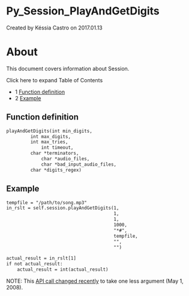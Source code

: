 
# Py_Session_PlayAndGetDigits 

 Created by  Késsia Castro on 2017.01.13

# About

This document covers information about Session.

Click here to expand Table of Contents

* 1 [Function definition](#function-definition)
* 2 [Example](#-freeswitch--py_session_playandgetdigits-)

## Function definition

```xml
playAndGetDigits(int min_digits, 
		 int max_digits, 
		 int max_tries, 
	         int timeout, 
		 char *terminators, 
	         char *audio_files, 
	         char *bad_input_audio_files, 
		 char *digits_regex)
```

## Example

```xml
tempfile = "/path/to/song.mp3"
in_rslt = self.session.playAndGetDigits(1,
                                        1,
                                        1,
                                        1000,
                                        "*#",
                                        tempfile,
                                        "",         
                                        "")      
                    
actual_result = in_rslt[1]
if not actual_result:
    actual_result = int(actual_result)
```

  
NOTE: This [API call changed recently](http://fisheye.freeswitch.org/changelog/FreeSWITCH/src/mod/languages/mod%5Fpython?cs=8244) to take one less argument (May 1, 2008).



